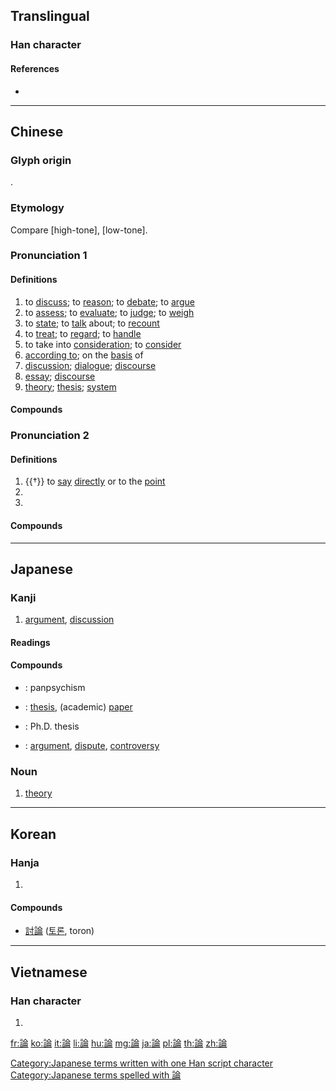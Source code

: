 {{character info/new}}
{{also|论}}
==Translingual==

===Han character===
{{Han char|rn=149|rad=言|as=08|sn=15|four=08627|canj=YROMB|ids=⿰言侖}}

====References====
* {{Han ref|kx=1168.130|dkj=35658|dj=1633.190|hdz=63988.030|uh=8AD6|ud=35542|bh=BDD7|bd=48599}}

----

==Chinese==
{{zh-forms|s=论}}

===Glyph origin===
{{Han etym}}
{{Han compound|言|侖|t1=say|c1=s|c2=p|ls=psc}}.

===Etymology===
Compare {{cog|lus|râwn||to ask advice, to consult, to ask}} [high-tone], {{cog|lus|râwn||to suggest, to advise, to recommend}} [low-tone].

===Pronunciation 1===
{{zh-pron
|m=lùn
|c=leon6
|h=pfs=lun
|md=lâung
|mn=lūn
|w=3len
|mc=3+2
|oc=n,2+1
|cat=v,prep,n
}}

====Definitions====
{{zh-hanzi}}

# to [[discuss]]; to [[reason]]; to [[debate]]; to [[argue]]
# to [[assess]]; to [[evaluate]]; to [[judge]]; to [[weigh]]
# to [[state]]; to [[talk]] about; to [[recount]]
# to [[treat]]; to [[regard]]; to [[handle]]
# to take into [[consideration]]; to [[consider]]
# [[according to]]; on the [[basis]] of
# [[discussion]]; [[dialogue]]; [[discourse]]
# [[essay]]; [[discourse]]
# [[theory]]; [[thesis]]; [[system]]

====Compounds====
{{zh-der|一三五不論，二四六分明|一元論|一家之論|一概而論|三教論衡|三段論|三論宗|上篇上論的|不以成敗論英雄|不刊之論|不可知論|不易之論|不論|不論天有眼，但管地無皮|不論好壞|不論秧子|中觀論|中論|主題論壇區|二元論|人本論|仇國論|侈論|俱舍論|假言三段論|偏差理論|偶然論|傷寒論|價值論|內在論|兩難論證|公論|六國論|共論|分論|別論|刺激反應論|劇論|功利論|北碑南帖論|十二門論|卑無高論|卑論|危言讜論|原因論|原子論|又當別論|另當別論|同心圓理論|同論|名論|告訴乃論|品頭論足|唯名論|唯實論|唯心論|唯我論|唯物論|唯識論|唱論|國家永續發展論壇|國富論|國論|地論師|坐而論道|培根論|堅白石論|多元論|大乘百法明門論|大乘起信論|大智度論|奇談怪論|好漢不論出身低|妙論|媽媽論兒|存而不論|學位論文|宏論|定論|宿命論|實在論|實體論|專論|導論|就事論事|峻論|崇有論|崇論宏議|崇論閎議|平心而論|序論|往生論|循環論證|忠言讜論|懷疑論|成千論萬|成唯識論|成實論|成敗論人|戲論|扇形理論|抗論|持平之論|持論|推論|撥萬論千|攝大乘論|攝論師|放言高論|政論|敘論|數白論黃|數短論長|數黑論黃|文藝評論|新實在論|新論|易學象數論|時論|曹劌論戰|有神論|朋黨論|末世論|本論|本體論|格殺勿論|概而不論|概論|樂毅論|樂論|模寫論|模糊理論|模糊集合理論|模網論壇|樽酒論文|機械論|正論|汎論|決定論|沒理論|泛心論|泛神論|泛論|消極論|清談高論|演化論|潛夫論|激論|無神論|無論|無論如何|爭短論長|爭論|爭長論短|物論沸騰|珠玉之論|理論|理論假設|理論家|理論性|瑜伽師地論|申論|留侯論|畢業論文|異論|異部宗輪論|百論|目論|直言正論|相對論|相提並論|眾論|知人論世|知識論|破邪論序|確論|社論|種源論|空權決定論|空論|立論|立論精宏|筆論|策論|篤論|粲花之論|精靈論|系統理論|素論|結果論|結論|絕對論|經邦論道|經驗論|綜論|網路論壇|緊張理論|緒論|線上討論區|線上討論室|線上論壇|總論|考論|肇論|自有公論|自然神論|菩提正道菩薩戒論|菩提道次第廣論|菩提道燈論|華嚴原人論|著論|蓋棺論定|虛談高論|虛論高議|被論人|言詞辯論|言論|言論免責權|言論廣場|言論自由|討論|討論區|設論|評論|評頭論足|詭論|話論|誅心之論|認識論|說短論長|說長論短|談今論古|談古論今|談天論地|談文論藝|談論|談論風生|請求乃論|論事|論今說古|論件計酬|論價|論六家要旨|論列|論列是非|論功|論功封賞|論功行封|論功行賞|論千論萬|論及婚嫁|論口|論告|論壇|論壇區|論定|論戰|論據|論政|論敵|論文|論斤估兩|論斷|論次|論爭|論理|論理學|論罪|論著|論藏|論處|論衡|論說|論說文|論調|論證|論議風生|論貴粟疏|論資排輩|論贊|論辨|論辯|論述|論道|論道經邦|論量|論難|論頭|論題|論黃數白|論黃數黑|論點|講古論今|講論|謬論|議論|議論文|議論紛紛|議論風生|議長論短|讜言嘉論|讜論|讜論侃侃|資本論|超人論|較武論文|輿論|輿論政治|輿論界|辨論|辯論|辯論會|辯論術|迂談闊論|迂論|通論|連鎖式論證|進化論|運命論|遑論|違心之論|邏輯實證論|部執異論|金玉之論|長篇大論|長篇闊論|間接推論|雙向討論區|電子論壇|非定命論|非論|餘論|馬爾薩斯人口論|骨牌理論|高談劇論|高談大論|高談弘論|高談快論|高談虛論|高談闊論|高論|高譚清論|鹽鐵論|黨論|齊物論|齒牙餘論}}

===Pronunciation 2===
{{zh-pron
|m=lún
|c=leon4,leon6
|h=pfs=lùn
|md=lùng
|mn=lūn
|w=3len
|dial=n
|mc=1
|oc=n,3
|cat=v,pn
}}

====Definitions====
{{zh-hanzi}}

# {{†}} to [[say]] [[directly]] or to the [[point]]
# {{zh-short|論語|[[Lunyu]]; [[Analects]]}}
# {{surname|lang=zh}}

====Compounds====
{{zh-der|fold=1|半部論語治天下|論孟|論語|魯論|齊論}}

----

==Japanese==

===Kanji===
{{ja-kanji|grade=6|rs=言08}}

# [[argument]], [[discussion]]

====Readings====
{{ja-readings
|goon=[[ろん]] (ron)
|kanon=[[ろん]] (ron)
|kun=[[あげつらう]] ([[論う]], agetsurau) {{non-joyo-reading}}
}}

====Compounds====
{{der-top|Compounds}}
* {{ja-r|汎心論|はんしんろん}}: panpsychism
* {{ja-r||論文|ろんぶん}}: [[thesis]], (academic) [[paper]]
* {{ja-r|博士論文|はかせ ろんぶん}}: Ph.D. thesis
* {{ja-r|論争|ろんそう}}: [[argument]], [[dispute]], [[controversy]]
{{der-bottom}}

===Noun===
{{ja-noun|ろん}}

# [[theory]]

[[Category:Japanese terms written with one Han script character]]
[[Category:Japanese terms spelled with 論]]

----

==Korean==

===Hanja===
{{ko-hanja|hangeul=[[론]]>[[논]], [[륜]]>[[윤]]|eumhun=|rv=ron>non, yun|mr=ron>non, ryun>yun|y=lon>non, lyun>yun}}

# {{defn|lang=ko|sort=言08}}

====Compounds====
* [[討論]] ([[토론]], toron)

----

==Vietnamese==

===Han character===
{{vi-hantu|[[luận]], [[gọn]], [[lấn]], [[lẩn]], [[lọn]], [[lộn]], [[lòn]], [[lụn]], [[chọn]], [[giọn]], [[lốn]], [[luồn]], [[trọn]], [[trộn]]|rs=言08}}

# {{defn|lang=vi|sort=言08}}

[[fr:論]]
[[ko:論]]
[[it:論]]
[[li:論]]
[[hu:論]]
[[mg:論]]
[[ja:論]]
[[pl:論]]
[[th:論]]
[[zh:論]]
